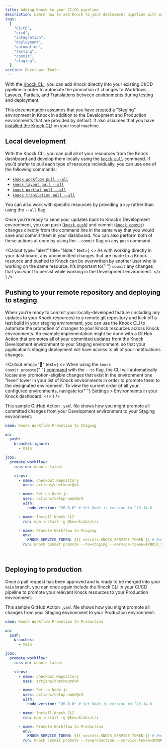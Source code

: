 ```yaml
---
title: Adding Knock to your CI/CD pipeline
description: Learn how to add Knock to your deployment pipeline with our command line interface.
tags:
  [
    "CI/CD",
    "cicd",
    "integration",
    "deployment",
    "automation",
    "testing",
    "commit",
    "staging",
  ]
section: Developer Tools
---
```


With the [Knock CLI](/developer-tools/knock-cli), you can add Knock directly into your existing CI/CD pipeline in order to automate the promotion of changes to Workflows, Layouts, Partials, and Translations between [environments](/concepts/environments) during testing and deployment.

This documentation assumes that you have [created](/concepts/environments#create-additional-environments) a "Staging" environment in Knock in addition to the Development and Production environments that are provided by default. It also assumes that you have [installed the Knock CLI](/cli/overview/installation) on your local machine.

## Local development

With the Knock CLI, you can pull all of your resources from the Knock dashboard and develop them locally using the [`knock pull`](/cli/pull) command. If you’d prefer to pull each type of resource individually, you can use one of the following commands:

- [`knock workflow pull --all`](/cli/workflow/pull)
- [`knock layout pull --all`](/cli/email-layout/pull)
- [`knock partial pull --all`](/cli/partial/pull)
- [`knock translation pull --all`](/cli/translation/pull)

You can also work with specific resources by providing a `key` rather than using the `--all` flag.

Once you’re ready to send your updates back to Knock’s Development environment, you can push ([`knock push`](/cli/push)) and commit ([`knock commit`](/cli/commit/all)) changes directly from the command line in the same way that you would save and commit them in your dashboard. You can also perform both of these actions at once by using the `--commit` flag on any `push` command.

<Callout
  type="alert"
  title="Note:"
  text={
    <>
      As with working directly in your dashboard, any uncommitted changes that
      are made to a Knock resource and pushed to Knock can be overwritten by
      another user who is working on the same resource. It’s important to{" "}
      <code>commit</code> any changes that you want to persist while working in
      the Development environment.
    </>
  }
/>

## Pushing to your remote repository and deploying to staging

When you’re ready to commit your locally-developed feature (including any updates to your Knock resources) to a remote git repository and kick off a test build in your staging environment, you can use the Knock CLI to automate the promotion of changes to your Knock resources across Knock environments. An example implementation might be done with a GitHub Action that promotes all of your committed updates from the Knock Development environment to your Staging environment, so that your application’s staging deployment will have access to all of your notifications changes.

<Callout
  emoji="👀"
  text={
    <>
      When using the <code>knock commit promote</code>{" "}
      <a href="/cli#commit-promote">command</a> with the <code>--to</code> flag,
      the CLI will automatically locate any promotion-eligible changes that
      exist in the environment one "level" lower in your list of Knock
      environments in order to promote them to the designated environment. To
      view the current order of all your configured environments, navigate to{" "}
      <span className="font-bold">Settings &gt; Environments</span> in your
      Knock dashboard.
    </>
  }
/>

This sample GitHub Action `.yaml` file shows how you might promote all committed changes from your Development environment to your Staging environment:

```yaml
name: Knock Workflow Promotion to Staging

on:
  push:
    branches-ignore:
      - main

jobs:
  promote_workflow:
    runs-on: ubuntu-latest

    steps:
      - name: Checkout Repository
        uses: actions/checkout@v4

      - name: Set up Node.js
        uses: actions/setup-node@v3
        with:
          node-version: "20.9.0" # Set Node.js version to ^16.14.0

      - name: Install Knock CLI
        run: npm install -g @knocklabs/cli

      - name: Promote Workflow to Staging
        env:
          KNOCK_SERVICE_TOKEN: ${{ secrets.KNOCK_SERVICE_TOKEN }} # Ensure you've set KNOCK_SERVICE_TOKEN in your GitHub secrets
        run: knock commit promote --to=staging --service-token=$KNOCK_SERVICE_TOKEN
```

<br />

## Deploying to production

Once a pull request has been approved and is ready to be merged into your `main` branch, you can once again include the Knock CLI in your CI/CD pipeline to promote your relevant Knock resources to your Production environment.

This sample GitHub Action `.yaml` file shows how you might promote all changes from your Staging environment to your Production environment:

```yaml
name: Knock Workflow Promotion to Production

on:
  push:
    branches:
      - main

jobs:
  promote_workflow:
    runs-on: ubuntu-latest

    steps:
      - name: Checkout Repository
        uses: actions/checkout@v4

      - name: Set up Node.js
        uses: actions/setup-node@v3
        with:
          node-version: "20.9.0" # Set Node.js version to ^16.14.0

      - name: Install Knock CLI
        run: npm install -g @knocklabs/cli

      - name: Promote Workflow to Production
        env:
          KNOCK_SERVICE_TOKEN: ${{ secrets.KNOCK_SERVICE_TOKEN }} # Ensure you've set KNOCK_SERVICE_TOKEN in your GitHub secrets
        run: knock commit promote --to=production --service-token=$KNOCK_SERVICE_TOKEN
```
